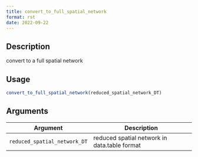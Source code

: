 ```yaml
--- 
title: convert_to_full_spatial_network 
format: rst 
date: 2022-09-22 
--- 
```


## Description

convert to a full spatial network


## Usage

```r
convert_to_full_spatial_network(reduced_spatial_network_DT)
```


## Arguments

Argument      |Description
------------- |----------------
`reduced_spatial_network_DT`     |     reduced spatial network in data.table format


